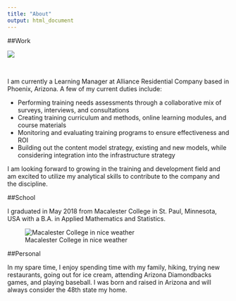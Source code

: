 ```yaml
---
title: "About"
output: html_document
---
```


##Work

![](alliance2.jpg)

\


I am currently a Learning Manager at Alliance Residential Company based in Phoenix, Arizona. A few of my current duties include:

- Performing training needs assessments through a collaborative mix of surveys, interviews, and consultations
- Creating training curriculum and methods, online learning modules, and course materials
- Monitoring and evaluating training programs to ensure effectiveness and ROI
- Building out the content model strategy, existing and new models, while considering integration into the infrastructure strategy

I am looking forward to growing in the training and development field and am excited to utilize my analytical skills to contribute to the company and the discipline. 

##School

I graduated in May 2018 from Macalester College in St. Paul, Minnesota, USA with a B.A. in Applied Mathematics and Statistics. 

![Macalester College in nice weather](macalesterOldMain.jpg)

##Personal

In my spare time, I enjoy spending time with my family, hiking, trying new restaurants, going out for ice cream, attending Arizona Diamondbacks games, and playing baseball. I was born and raised in Arizona and will always consider the 48th state my home. 

